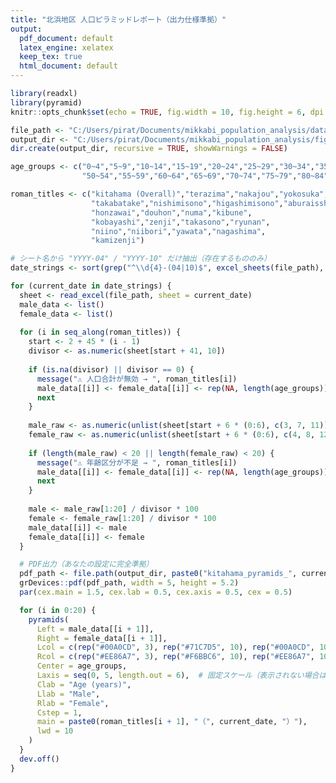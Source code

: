 ```yaml
---
title: "北浜地区 人口ピラミッドレポート（出力仕様準拠）"
output:
  pdf_document: default
  latex_engine: xelatex
  keep_tex: true
  html_document: default
---
```


```r
library(readxl)
library(pyramid)
knitr::opts_chunk$set(echo = TRUE, fig.width = 10, fig.height = 6, dpi = 300)

file_path <- "C:/Users/pirat/Documents/mikkabi_population_analysis/data/processed/kitahama_population_combined.xlsx"
output_dir <- "C:/Users/pirat/Documents/mikkabi_population_analysis/figures/pyramid/北浜地区"
dir.create(output_dir, recursive = TRUE, showWarnings = FALSE)

age_groups <- c("0~4","5~9","10~14","15~19","20~24","25~29","30~34","35~39","40~44","45~49",
                "50~54","55~59","60~64","65~69","70~74","75~79","80~84","85~89","90~94","95~")

roman_titles <- c("kitahama (Overall)","terazima","nakajou","yokosuka",
                  "takabatake","nishimisono","higashimisono","aburaisshiki",
                  "honzawai","douhon","numa","kibune",
                  "kobayashi","zenji","takasono","ryunan",
                  "niino","niibori","yawata","nagashima",
                  "kamizenji")

# シート名から "YYYY-04" / "YYYY-10" だけ抽出（存在するもののみ）
date_strings <- sort(grep("^\\d{4}-(04|10)$", excel_sheets(file_path), value = TRUE))
```

```r
for (current_date in date_strings) {
  sheet <- read_excel(file_path, sheet = current_date)
  male_data <- list()
  female_data <- list()
  
  for (i in seq_along(roman_titles)) {
    start <- 2 + 45 * (i - 1)
    divisor <- as.numeric(sheet[start + 41, 10])
    
    if (is.na(divisor) || divisor == 0) {
      message("⚠️ 人口合計が無効 → ", roman_titles[i])
      male_data[[i]] <- female_data[[i]] <- rep(NA, length(age_groups))
      next
    }
    
    male_raw <- as.numeric(unlist(sheet[start + 6 * (0:6), c(3, 7, 11)]))
    female_raw <- as.numeric(unlist(sheet[start + 6 * (0:6), c(4, 8, 12)]))
    
    if (length(male_raw) < 20 || length(female_raw) < 20) {
      message("⚠️ 年齢区分が不足 → ", roman_titles[i])
      male_data[[i]] <- female_data[[i]] <- rep(NA, length(age_groups))
      next
    }
    
    male <- male_raw[1:20] / divisor * 100
    female <- female_raw[1:20] / divisor * 100
    male_data[[i]] <- male
    female_data[[i]] <- female
  }

  # PDF出力（あなたの設定に完全準拠）
  pdf_path <- file.path(output_dir, paste0("kitahama_pyramids_", current_date, ".pdf"))
  grDevices::pdf(pdf_path, width = 5, height = 5.2)
  par(cex.main = 1.5, cex.lab = 0.5, cex.axis = 0.5, cex = 0.5)

  for (i in 0:20) {
    pyramids(
      Left = male_data[[i + 1]],
      Right = female_data[[i + 1]],
      Lcol = c(rep("#00A0CD", 3), rep("#71C7D5", 10), rep("#00A0CD", 10)),
      Rcol = c(rep("#EE86A7", 3), rep("#F6BBC6", 10), rep("#EE86A7", 10)),
      Center = age_groups,
      Laxis = seq(0, 5, length.out = 6),  # 固定スケール（表示されない場合は調整可能）
      Clab = "Age (years)",
      Llab = "Male",
      Rlab = "Female",
      Cstep = 1,
      main = paste0(roman_titles[i + 1], "（", current_date, "）"),
      lwd = 10
    )
  }
  dev.off()
}
```